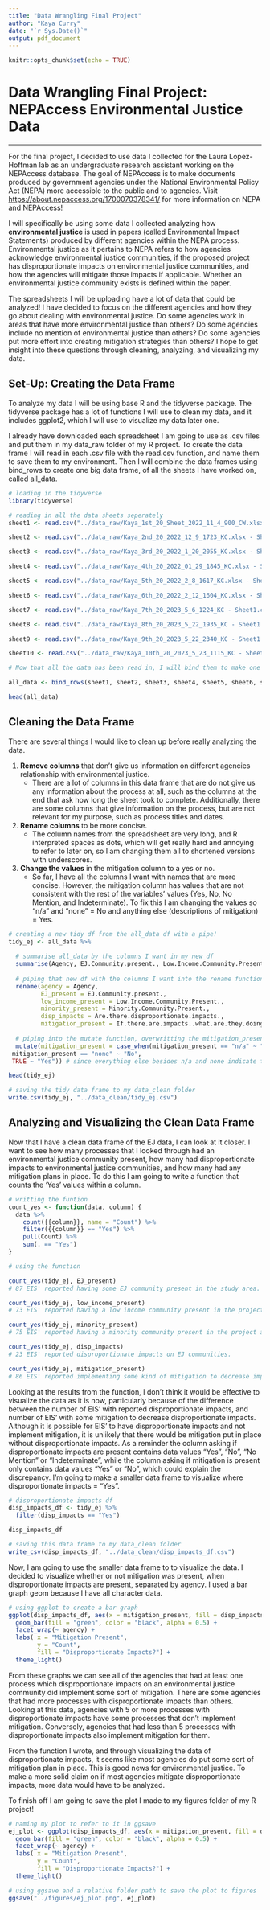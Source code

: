 ```yaml
---
title: "Data Wrangling Final Project"
author: "Kaya Curry"
date: "`r Sys.Date()`"
output: pdf_document
---
```


```r
knitr::opts_chunk$set(echo = TRUE)
```

# Data Wrangling Final Project: NEPAccess Environmental Justice Data

------------------------------------------------------------------------

For the final project, I decided to use data I collected for the Laura Lopez-Hoffman lab as an undergraduate research assistant working on the NEPAccess database. The goal of NEPAccess is to make documents produced by government agencies under the National Environmental Policy Act (NEPA) more accessible to the public and to agencies. Visit <https://about.nepaccess.org/1700070378341/> for more information on NEPA and NEPAccess!

I will specifically be using some data I collected analyzing how **environmental justice** is used in papers (called Environmental Impact Statements) produced by different agencies within the NEPA process. Environmental justice as it pertains to NEPA refers to how agencies acknowledge environmental justice communities, if the proposed project has disproportionate impacts on environmental justice communities, and how the agencies will mitigate those impacts if applicable. Whether an environmental justice community exists is defined within the paper.

The spreadsheets I will be uploading have a lot of data that could be analyzed! I have decided to focus on the different agencies and how they go about dealing with environmental justice. Do some agencies work in areas that have more environmental justice than others? Do some agencies include no mention of environmental justice than others? Do some agencies put more effort into creating mitigation strategies than others? I hope to get insight into these questions through cleaning, analyzing, and visualizing my data.

## Set-Up: Creating the Data Frame

To analyze my data I will be using base R and the tidyverse package. The tidyverse package has a lot of functions I will use to clean my data, and it includes ggplot2, which I will use to visualize my data later one.

I already have downloaded each spreadsheet I am going to use as .csv files and put them in my data_raw folder of my R project. To create the data frame I will read in each .csv file with the read.csv function, and name them to save them to my environment. Then I will combine the data frames using bind_rows to create one big data frame, of all the sheets I have worked on, called all_data.

```r
# loading in the tidyverse
library(tidyverse)

# reading in all the data sheets seperately 
sheet1 <- read.csv("../data_raw/Kaya_1st_20_Sheet_2022_11_4_900_CW.xlsx - Sheet1.csv")

sheet2 <- read.csv("../data_raw/Kaya_2nd_20_2022_12_9_1723_KC.xlsx - Sheet1.csv")

sheet3 <- read.csv("../data_raw/Kaya_3rd_20_2022_1_20_2055_KC.xlsx - Sheet1.csv")

sheet4 <- read.csv("../data_raw/Kaya_4th_20_2022_01_29_1845_KC.xlsx - Sheet1.csv")

sheet5 <- read.csv("../data_raw/Kaya_5th_20_2022_2_8_1617_KC.xlsx - Sheet1.csv")

sheet6 <- read.csv("../data_raw/Kaya_6th_20_2022_2_12_1604_KC.xlsx - Sheet1.csv")

sheet7 <- read.csv("../data_raw/Kaya_7th_20_2023_5_6_1224_KC - Sheet1.csv")

sheet8 <- read.csv("../data_raw/Kaya_8th_20_2023_5_22_1935_KC - Sheet1.csv")

sheet9 <- read.csv("../data_raw/Kaya_9th_20_2023_5_22_2340_KC - Sheet1.csv")

sheet10 <- read.csv("../data_raw/Kaya_10th_20_2023_5_23_1115_KC - Sheet1.csv")

# Now that all the data has been read in, I will bind them to make one big data frame

all_data <- bind_rows(sheet1, sheet2, sheet3, sheet4, sheet5, sheet6, sheet7, sheet8, sheet9, sheet10)

head(all_data)

```

## Cleaning the Data Frame

There are several things I would like to clean up before really analyzing the data.

1.  **Remove columns** that don't give us information on different agencies relationship with environmental justice.
    -   There are a lot of columns in this data frame that are do not give us any information about the process at all, such as the columns at the end that ask how long the sheet took to complete. Additionally, there are some columns that give information on the process, but are not relevant for my purpose, such as process titles and dates.
2.  **Rename columns** to be more concise.
    -   The column names from the spreadsheet are very long, and R interpreted spaces as dots, which will get really hard and annoying to refer to later on, so I am changing them all to shortened versions with underscores.
3.  **Change the values** in the mitigation column to a yes or no.
    -   So far, I have all the columns I want with names that are more concise. However, the mitigation column has values that are not consistent with the rest of the variables' values (Yes, No, No Mention, and Indeterminate). To fix this I am changing the values so "n/a" and "none" = No and anything else (descriptions of mitigation) = Yes.

```r
# creating a new tidy df from the all_data df with a pipe!
tidy_ej <- all_data %>%
  
  # summarise all_data by the columns I want in my new df
  summarise(Agency, EJ.Community.present., Low.Income.Community.Present., Minority.Community.Present., Are.there.disproportionate.impacts., If.there.are.impacts..what.are.they.doing.to.mitigate.) %>% 
  
  # piping that new df with the columns I want into the rename function, to rename each column
  rename(agency = Agency,
         EJ_present = EJ.Community.present.,
         low_income_present = Low.Income.Community.Present.,
         minority_present = Minority.Community.Present.,
         disp_impacts = Are.there.disproportionate.impacts.,
         mitigation_present = If.there.are.impacts..what.are.they.doing.to.mitigate.) %>% 
  
  # piping into the mutate function, overwritting the mitigation_present column, and using case_when to indicate what I want to replace values with
  mutate(mitigation_present = case_when(mitigation_present == "n/a" ~ "No",
 mitigation_present == "none" ~ "No",
 TRUE ~ "Yes")) # since everything else besides n/a and none indicate there was mitigation efforts, I can say if the above statements are false, return "Yes"

head(tidy_ej)

# saving the tidy data frame to my data_clean folder
write.csv(tidy_ej, "../data_clean/tidy_ej.csv")
```

## Analyzing and Visualizing the Clean Data Frame

Now that I have a clean data frame of the EJ data, I can look at it closer. I want to see how many processes that I looked through had an environmental justice community present, how many had disproportionate impacts to environmental justice communities, and how many had any mitigation plans in place. To do this I am going to write a function that counts the 'Yes' values within a column.

```r
# writting the funtion
count_yes <- function(data, column) {
  data %>% 
    count({{column}}, name = "Count") %>% 
    filter({{column}} == "Yes") %>% 
    pull(Count) %>% 
    sum(. == "Yes")
}

# using the function

count_yes(tidy_ej, EJ_present)
# 87 EIS' reported having some EJ community present in the study area.

count_yes(tidy_ej, low_income_present)
# 73 EIS' reported having a low income community present in the project area.

count_yes(tidy_ej, minority_present)
# 75 EIS' reported having a minority community present in the project area.

count_yes(tidy_ej, disp_impacts)
# 23 EIS' reported disproportionate impacts on EJ communities.

count_yes(tidy_ej, mitigation_present)
# 86 EIS' reported implementing some kind of mitigation to decrease impacts on EJ communities.
```

Looking at the results from the function, I don't think it would be effective to visualize the data as it is now, particularly because of the difference between the number of EIS' with reported disproportionate impacts, and number of EIS' with some mitigation to decrease disproportionate impacts. Although it is possible for EIS' to have disproportionate impacts and not implement mitigation, it is unlikely that there would be mitigation put in place without disproportionate impacts. As a reminder the column asking if disproportionate impacts are present contains data values "Yes", "No", "No Mention" or "Indeterminate", while the column asking if mitigation is present only contains data values "Yes" or "No", which could explain the discrepancy. I'm going to make a smaller data frame to visualize where disproportionate impacts = "Yes".

```r
# disproportionate impacts df
disp_impacts_df <- tidy_ej %>% 
  filter(disp_impacts == "Yes")

disp_impacts_df

# saving this data frame to my data_clean folder
write_csv(disp_impacts_df, "../data_clean/disp_impacts_df.csv")
```

Now, I am going to use the smaller data frame to to visualize the data. I decided to visualize whether or not mitigation was present, when disproportionate impacts are present, separated by agency. I used a bar graph geom because I have all character data.

```r
# using ggplot to create a bar graph
ggplot(disp_impacts_df, aes(x = mitigation_present, fill = disp_impacts)) +
  geom_bar(fill = "green", color = "black", alpha = 0.5) +
  facet_wrap(~ agency) +
  labs( x = "Mitigation Present",
        y = "Count",
        fill = "Disproportionate Impacts?") +
  theme_light()
```

From these graphs we can see all of the agencies that had at least one process which disproportionate impacts on an environmental justice community did implement some sort of mitigation. There are some agencies that had more processes with disproportionate impacts than others. Looking at this data, agencies with 5 or more processes with disproportionate impacts have some processes that don't implement mitigation. Conversely, agencies that had less than 5 processes with disproportionate impacts also implement mitigation for them.

From the function I wrote, and through visualizing the data of disproportionate impacts, it seems like most agencies do put some sort of mitigation plan in place. This is good news for environmental justice. To make a more solid claim on if most agencies mitigate disproportionate impacts, more data would have to be analyzed.

To finish off I am going to save the plot I made to my figures folder of my R project!

```r
# naming my plot to refer to it in ggsave
ej_plot <- ggplot(disp_impacts_df, aes(x = mitigation_present, fill = disp_impacts)) +
  geom_bar(fill = "green", color = "black", alpha = 0.5) +
  facet_wrap(~ agency) +
  labs( x = "Mitigation Present",
        y = "Count",
        fill = "Disproportionate Impacts?") +
  theme_light()

# using ggsave and a relative folder path to save the plot to figures
ggsave("../figures/ej_plot.png", ej_plot)
```
